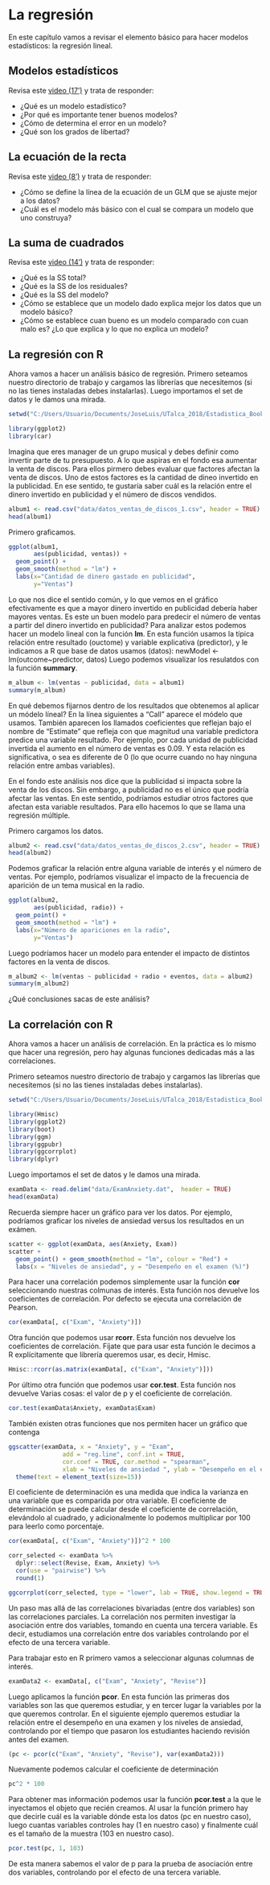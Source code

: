 # La regresión

En este capítulo vamos a revisar el elemento básico para hacer modelos estadísticos: la regresión lineal.

## Modelos estadísticos
Revisa este <a href="https://www.youtube.com/watch?v=DOIjIB1FGYY" target="_blank">video (17')</a> y trata de responder:

- ¿Qué es un modelo estadístico?
- ¿Por qué es importante tener buenos modelos?
- ¿Cómo de determina el error en un modelo?
- ¿Qué son los grados de libertad?

## La ecuación de la recta
Revisa este <a href="https://www.youtube.com/watch?v=In1vL_kZeYk" target="_blank">video (8')</a> y trata de responder:

- ¿Cómo se define la línea de la ecuación de un GLM que se ajuste mejor a los datos?
- ¿Cuál es el modelo más básico con el cual se compara un modelo que uno construya?

## La suma de cuadrados
Revisa este <a href="https://www.youtube.com/watch?v=maFx6TKuaQI" target="_blank">video (14')</a> y trata de responder:

- ¿Qué es la SS total?
- ¿Qué es la SS de los residuales?
- ¿Qué es la SS del modelo?
- ¿Cómo se establece que un modelo dado explica mejor los datos que un modelo básico?
- ¿Cómo se establece cuan bueno es un modelo comparado con cuan malo es? ¿Lo que explica y lo que no explica un modelo?

## La regresión con R

Ahora vamos a hacer un análisis básico de regresión. Primero seteamos nuestro directorio de trabajo y cargamos las librerías que necesitemos (si no las tienes instaladas debes instalarlas). Luego importamos el set de datos y le damos una mirada.

```r
setwd("C:/Users/Usuario/Documents/JoseLuis/UTalca_2018/Estadistica_Bookdown/estadistica")

library(ggplot2)
library(car)
```

Imagina que eres manager de un grupo musical y debes definir como invertir parte de tu presupuesto. A lo que aspiras en el fondo esa aumentar la venta de discos. Para ellos pirmero debes evaluar que factores afectan la venta de discos. Uno de estos factores es la cantidad de dineo invertido en la publicidad. En ese sentido, te gustaría saber cuál es la relación entre el dinero invertido en publicidad y el número de discos vendidos.

```r
album1 <- read.csv("data/datos_ventas_de_discos_1.csv", header = TRUE) # load data
head(album1)
```

Primero graficamos.

```r
ggplot(album1,
       aes(publicidad, ventas)) +
  geom_point() +
  geom_smooth(method = "lm") +
  labs(x="Cantidad de dinero gastado en publicidad",
       y="Ventas")
```

Lo que nos dice el sentido común, y lo que vemos en el gráfico efectivamente es que a mayor dinero invertido en publicidad debería haber mayores ventas. Es este un buen modelo para predecir el número de ventas a partir del dinero invertido en publicidad? Para analizar estos podemos hacer un modelo lineal con la función **lm**. En esta función usamos la típica relación entre resultado (ouctome) y variable explicativa (predictor), y le indicamos a R que base de datos usamos (datos):
newModel <- lm(outcome~predictor, datos)
Luego podemos visualizar los resulatdos con la función **summary**.

```r
m_album <- lm(ventas ~ publicidad, data = album1)
summary(m_album)
```

En qué debemos fijarnos dentro de los resultados que obtenemos al aplicar un módelo líneal?
En la línea siguientes a "Call" aparece el módelo que usamos.
También aparecen los llamados coeficientes que reflejan bajo el nombre de "Estimate" que refleja con que magnitud una variable predictora predice una variable resultado. Por ejemplo, por cada unidad de publicidad invertida el aumento en el número de ventas es 0.09. Y esta relación es significativa, o sea es diferente de 0 (lo que ocurre cuando no hay ninguna relación entre ambas variables).


En el fondo este análisis nos dice que la publicidad si impacta sobre la venta de los discos.
Sin embargo, a publicidad no es el único que podría afectar las ventas. En este sentido, podríamos estudiar otros factores que afectan esta variable resultados. Para ello hacemos lo que se llama una regresión múltiple.

Primero cargamos los datos.
```r
album2 <- read.csv("data/datos_ventas_de_discos_2.csv", header = TRUE) # load data
head(album2)
```

Podemos graficar la relación entre alguna variable de interés y el número de ventas.
Por ejemplo, podríamos visualizar el impacto de la frecuencia de aparición de un tema musical en la radio.

```r
ggplot(album2,
       aes(publicidad, radio)) +
  geom_point() +
  geom_smooth(method = "lm") +
  labs(x="Número de apariciones en la radio",
       y="Ventas")
```

Luego podríamos hacer un modelo para entender el impacto de distintos factores en la venta de discos.

```r
m_album2 <- lm(ventas ~ publicidad + radio + eventos, data = album2)
summary(m_album2)
```

¿Qué conclusiones sacas de este análisis?

## La correlación con R

Ahora vamos a hacer un análisis de correlación. En la práctica es lo mismo que hacer una regresión, pero hay algunas funciones dedicadas más a las correlaciones.

Primero seteamos nuestro directorio de trabajo y cargamos las librerías que necesitemos (si no las tienes instaladas debes instalarlas).

```r
setwd("C:/Users/Usuario/Documents/JoseLuis/UTalca_2018/Estadistica_Bookdown/estadistica")

library(Hmisc)
library(ggplot2)
library(boot)
library(ggm)
library(ggpubr)
library(ggcorrplot)
library(dplyr)
```

Luego importamos el set de datos y le damos una mirada.

```r
examData <- read.delim("data/ExamAnxiety.dat",  header = TRUE)
head(examData)
```

Recuerda siempre hacer un gráfico para ver los datos.
Por ejemplo, podríamos graficar los niveles de ansiedad versus los resultados en un exámen.

```r
scatter <- ggplot(examData, aes(Anxiety, Exam))
scatter + 
  geom_point() + geom_smooth(method = "lm", colour = "Red") +
  labs(x = "Niveles de ansiedad", y = "Desempeño en el examen (%)")
```

Para hacer una correlación podemos simplemente usar la función **cor** seleccionando nuestras colmunas de interés. Esta función nos devuelve los coeficientes de correlación. Por defecto se ejecuta una correlación de Pearson.

```r
cor(examData[, c("Exam", "Anxiety")])
```

Otra función que podemos usar  **rcorr**. Esta función nos devuelve los coeficientes de correlación. Fíjate que para usar esta función le decimos a R explícitamente que librería queremos usar, es decir, Hmisc.

```r
Hmisc::rcorr(as.matrix(examData[, c("Exam", "Anxiety")]))
```

Por último otra función que podemos usar  **cor.test**. Esta función nos devuelve Varias cosas: el valor de p y el coeficiente de correlación.

```r
cor.test(examData$Anxiety, examData$Exam)
```

También existen otras funciones que nos permiten hacer un gráfico que contenga

```r
ggscatter(examData, x = "Anxiety", y = "Exam",
               add = "reg.line", conf.int = TRUE,
               cor.coef = TRUE, cor.method = "spearman",
               xlab = "Niveles de ansiedad ", ylab = "Desempeño en el examen (%)") +
  theme(text = element_text(size=15))
```

El coeficiente de determinación es una medida que indica la varianza en una variable que es comparida por otra variable.  El coeficiente de determinación se puede calcular desde el coeficiente de correlación, elevándolo al cuadrado, y adicionalmente lo podemos multiplicar por 100 para leerlo como porcentaje.

```r
cor(examData[, c("Exam", "Anxiety")])^2 * 100
```


```r
corr_selected <- examData %>% 
  dplyr::select(Revise, Exam, Anxiety) %>% 
  cor(use = "pairwise") %>%
  round(1)

ggcorrplot(corr_selected, type = "lower", lab = TRUE, show.legend = TRUE)
```

Un paso mas allá de las correlaciones bivariadas (entre dos variables) son las correlaciones parciales. La correlación nos permiten investigar la asociación entre dos variables, tomando en cuenta una tercera variable. Es decir, estudiamos una correlación entre dos variables controlando por el efecto de una tercera variable.

Para trabajar esto en R primero vamos a seleccionar algunas columnas de interés.

```r
examData2 <- examData[, c("Exam", "Anxiety", "Revise")]
```

Luego aplicamos la función **pcor**. En esta función las primeras dos variables son las que queremos estudiar, y en tercer lugar la variables por la que queremos controlar. En el siguiente ejemplo queremos estudiar la relación entre el desempeño en una examen y los niveles de ansiedad, controlando por el tiempo que pasaron los estudiantes haciendo revisión antes del examen.

```r
(pc <- pcor(c("Exam", "Anxiety", "Revise"), var(examData2)))
```

Nuevamente podemos calcular el coeficiente de determinación

```r
pc^2 * 100
```

Para obtener mas información podemos usar la función **pcor.test** a la que le inyectamos el objeto que recién creamos. Al usar la función primero hay que decirle cuál es la variable dónde esta los datos (pc en nuestro caso), luego cuantas variables controles hay (1 en nuestro caso) y finalmente cuál es el tamaño de la muestra (103 en nuestro caso).

```r
pcor.test(pc, 1, 103)
```

De esta manera sabemos el valor de p para la prueba de asociación entre dos variables, controlando por el efecto de una tercera variable.
